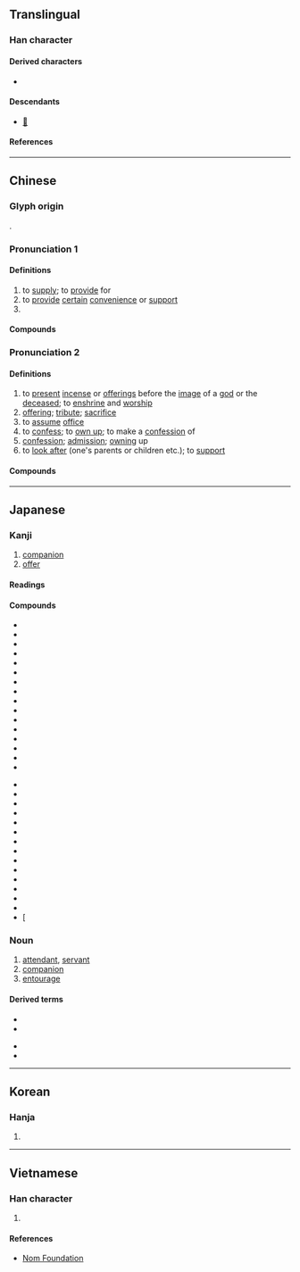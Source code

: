 {{character info}}
==Translingual==

===Han character===
{{Han char|rn=9|rad=人|as=06|sn=8|four=24281|canj=OTC|ids=⿰亻共}}

====Derived characters====
* {{l|mul|[[䣏]], [[𥯏]], [[𧨻]]}}

====Descendants====
* [[𛀮]]

====References====
{{Han ref|kx=0102.160|dkj=00605|dj=0216.140|hdz=10144.040|uh=4F9B}}

----

==Chinese==
{{zh-forms}}

===Glyph origin===
{{Han etym}}
{{Han compound|人|alt1=亻|t1=person|共|ls=psc|c1=s|c2=p}}.

===Pronunciation 1===
{{zh-pron
|m=gōng,gòng,2nb=common mispronunciation
|c=gung1
|h=pfs=kiûng
|md=gṳ̆ng
|mn=tw,xm,zz:keng/kiong
|mn_note=keng - vernacular; kiong - literary
|mn-t=gêng3
|w=1kon
|mc=1
|oc=1,1
|cat=v,pn
}}

====Definitions====
{{zh-hanzi}}

# to [[supply]]; to [[provide]] for
# to [[provide]] [[certain]] [[convenience]] or [[support]]
# {{surname|zh}}

====Compounds====
{{zh-der|fold=1|供膳甘肥|供需失調|供給|供電|供應商|供用|供需|供需失衡|供過於求|供食|供銷員|供電系統|供不應求|供不上|供水|供求|供張|供銷|求過於供|提供|產供銷}}

===Pronunciation 2===
{{zh-pron
|m=gòng,gōng
|m_note=gōng - Taiwan standard for “to confess; confession”, and Mainland standard for “to look after”. In actual usage, however, the two pronunciations are often confused
|c=gung3
|h=pfs=kiûng/kiung
|md=gé̤ṳng
|mn=ml:kiòng/kèng
|mn_note=kiòng - literary; kèng - vernacular
|mn-t=gong3/gêng1
|mn-t_note=gêng1 - alternative reading
|w=2jion,2kon
|w_note=2jion - vernacular; 2kon - literary
|mc=2
|oc=n,2
|cat=v,n
}}

====Definitions====
{{zh-hanzi}}

# to [[present]] [[incense]] or [[offerings]] before the [[image]] of a [[god]] or the [[deceased]]; to [[enshrine]] and [[worship]]
# [[offering]]; [[tribute]]; [[sacrifice]]
# to [[assume]] [[office]]
# to [[confess]]; to [[own up]]; to make a [[confession]] of
# [[confession]]; [[admission]]; [[owning]] up
# to [[look after]] (one's parents or children etc.); to [[support]]

====Compounds====
{{zh-der|fold=1|供奠|供花兒|供應|供茶|供客|供獻|供桌|供品|供床|供果|不供|上供|供養|供尖|供佛|供事|供月兒|供碗|供職|供奉|明伙畫供|炸供|擺供|打供太保|打供|煙雲供養|齋供|香花供養|蜜供|供述|供狀|供過|供攀|供稱|供詞|訊供|自供狀|錄供|逼供|供招|供承|供認|口供|供吐|串供|畫供|攀供|投供|招供|親供|翻供|筆供}}

{{zh-cat|Elementary}}

----

==Japanese==

===Kanji===
{{ja-kanji|grade=6|rs=人06}}

# [[companion]]
# [[offer]]

====Readings====
{{ja-readings
|goon=く
|kanon=きょう
|kanyoon=ぐ
|kun=そな-える, とも-
}}

====Compounds====
{{top2}}
* {{ja-r|供え物|そなえもの|[[offering]] to [[gods]]}}
* {{ja-r|供物|くもつ|[[offering]] to [[gods]]}}
* {{ja-r|供宴|きょうえん|[[banquet]]}}
* {{ja-r|供応|きょうおう|[[treating]] to [[dinner]]}}
* {{ja-r|供花|きょうか|floral offering}}
* {{ja-r|供犠|くぎ|[[animal]] [[sacrifice]]}}
* {{ja-r|供給|きょうきゅう|[[supply]]}}
* {{ja-r|供血|きょうけつ|[[blood]] [[donation]]}}
* {{ja-r|供御|くご|emperor's meal}}
* {{ja-r|供祭|ぐさい|[[offering]]}}
* {{ja-r|供出|きょうしゅつ|[[delivery]]}}
* {{ja-r|供述|きょうじゅつ|[[affidavit]]}}
* {{ja-r|供進|ぐしん|[[giving]] an [[offering]]}}
* {{ja-r|供人|ともびと|[[companion]]}}
* {{ja-r|供勢|ともぜい|[[servant]]}}
* {{ja-r|供託|きょうたく|[[deposit]]}}
{{mid2}}
* {{ja-r|供米|きょうまい|[[rice]] [[delivered]] to the [[government]]}}
* {{ja-r|供奉|ぐぶ|[[accompanying]]}}
* {{ja-r|供与|きょうよ|[[provision]]}}
* {{ja-r|供用|きょうよう|[[offer]] for use}}
* {{ja-r|供養|くよう|[[memorial]] [[service]]}}
* {{ja-r|供覧|きょうらん|[[display]]}}
* {{ja-r|供料|きょうりょう|[[offering]]}}
* {{ja-r|口供|こうきょう|[[affidavit]]}}
* {{ja-r|自供|じきょう|[[confession]]}}
* {{ja-r|節供|せっく|[[seasonal]] [[festival]]}}
* {{ja-r|提供|ていきょう|[[providing]]}}
* {{ja-r|私供|わたしども|[[we]]}}
* {{ja-r|初節供|はつぜっく}}
* {{ja-r|子供|こども|[[child]]}}
* [{{ja-r|試供品|しきょうひん|[[free]] [[sample]]}}
{{bottom}}

{{ja-kanjitab|とも|yomi=k}}

===Noun===
{{ja-noun|とも}}

# [[attendant]], [[servant]]
# [[companion]]
# [[entourage]]

====Derived terms====
{{der-top}}
* {{ja-r|人身御供|ひとみごくう|[[human sacrifice]]}}
* {{ja-r|供回り|ともまわり}}
{{der-mid}}
* {{ja-r|供待ち|ともまち|attendant's [[waiting room]]}}
* {{ja-r|供揃い|ともぞろい|[[attendants]]}}
{{der-bottom}}

----

==Korean==

===Hanja===
{{ko-hanja|공}}

# {{rfdef|ko|sort=人06}}

----

==Vietnamese==

===Han character===
{{vi-readings|reading=[[cung]], [[cúng]], [[củng]], [[cũng]]|rs=人06}}

# {{rfdef|vi|sort=人06}}

====References====
* [http://nomfoundation.org/common/nom_details.php?codepoint=4f9b Nom Foundation]